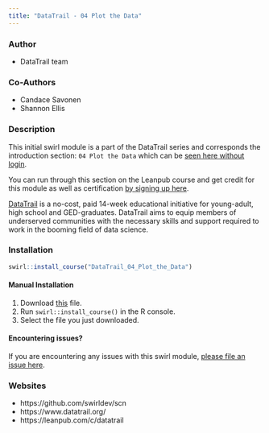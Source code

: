 ```yaml
---
title: "DataTrail - 04 Plot the Data"
---
```


### Author

- DataTrail team

### Co-Authors

- Candace Savonen
- Shannon Ellis

### Description

This initial swirl module is a part of the DataTrail series and corresponds the introduction section: `04 Plot the Data` which can be [seen here without login](https://datatrail-jhu.github.io/DataTrail/plotting-the-data.html).

You can run through this section on the Leanpub course and get credit for this module as well as certification [by signing up here](https://leanpub.com/c/datatrail).

[DataTrail](https://www.datatrail.org/) is a no-cost, paid 14-week educational initiative for young-adult, high school and GED-graduates. DataTrail aims to equip members of underserved communities with the necessary skills and support required to work in the booming field of data science.

### Installation

```r
swirl::install_course("DataTrail_04_Plot_the_Data")
```

#### Manual Installation

1. Download [this](http://swirlstats.com/scn/DataTrail_04_Plot_the_Data.swc) file.
2. Run `swirl::install_course()` in the R console.
3. Select the file you just downloaded.

#### Encountering issues?

If you are encountering any issues with this swirl module, [please file an issue here](https://github.com/datatrail-jhu/datatrail-swirl/issues/new).

### Websites

- https://github.com/swirldev/scn
- https://www.datatrail.org/
- https://leanpub.com/c/datatrail
